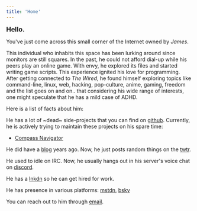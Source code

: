 ```yaml
---
title: 'Home'
---
```


<span style="font-size: 1.1rem;">**Hello.**</span>

You've just come across this small corner of the Internet owned by _James_.

This individual who inhabits this space has been lurking around since monitors are still squares. In the past, he could not afford dial-up while his peers play an online game. With envy, he explored its files and started writing game scripts. This experience ignited his love for programming.	After getting connected to _The Wired_, he found himself exploring topics like command-line, linux, web, hacking, pop-culture, anime, gaming, freedom and the list goes on and on.. that considering his wide range of interests, one might speculate that he has a mild case of ADHD.

Here is a list of facts about him:

He has a lot of ~dead~ side-projects that you can find on [github](https://github.com/kapitanluffy). Currently, he is actively trying to maintain these projects on his spare time:

- [Compass Navigator](https://github.com/kapitanluffy/sublime-compass)

He did have a [blog](https://web.archive.org/web/20170801000000*/http://www.piratelufi.com/) years ago. Now, he just posts random things on the [twtr](https://x.com/kapitanluffy).

He used to idle on IRC. Now, he usually hangs out in his server's voice chat on [discord](https://discord.com/users/134311051356405760).

He has a [lnkdn](https://www.linkedin.com/in/jmscsn/) so he can get hired for work.

He has presence in various platforms: [mstdn](https://mastodon.social/@kapitanluffy), [bsky](https://bsky.app/profile/kapitanluffy.bsky.social)

You can reach out to him through [email](mailto:kapitanluffy@gmail.com).
